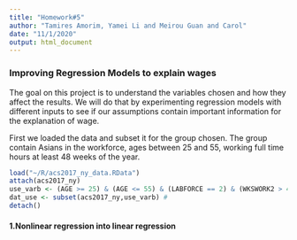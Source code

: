 ---
title: "Homework#5"
author: "Tamires Amorim, Yamei Li and Meirou Guan and Carol"
date: "11/1/2020"
output: html_document
---

### Improving Regression Models to explain wages

The goal on this project is to understand the variables chosen and how they affect the results. We will do that by experimenting regression models with different inputs to see if our assumptions contain important information for the explanation of wage.  

First we loaded the data and subset it for the group chosen. The group contain Asians in the workforce, ages between 25 and 55, working full time hours at least 48 weeks of the year.
```{r setup, include=FALSE, echo = FALSE}
load("~/R/acs2017_ny_data.RData")
attach(acs2017_ny)
use_varb <- (AGE >= 25) & (AGE <= 55) & (LABFORCE == 2) & (WKSWORK2 > 4) & (UHRSWORK >= 35)&(Asian=1)
dat_use <- subset(acs2017_ny,use_varb) # 
detach()
```

#### 1.Nonlinear regression into linear regression

